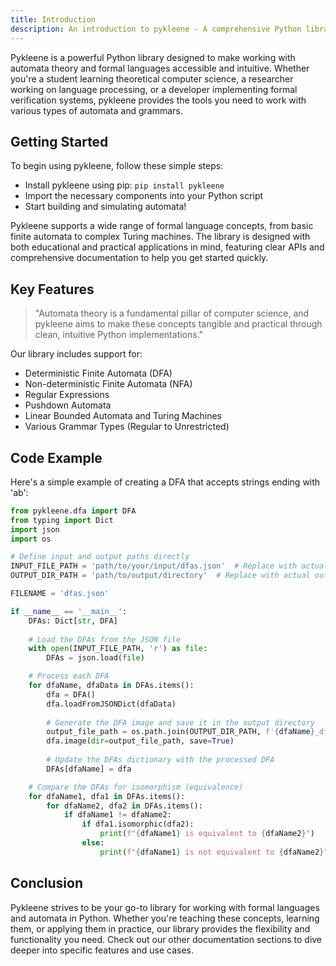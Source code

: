 ```yaml
---
title: Introduction
description: An introduction to pykleene - A comprehensive Python library for automata theory and formal languages
---
```


Pykleene is a powerful Python library designed to make working with automata theory and formal languages accessible and intuitive. Whether you're a student learning theoretical computer science, a researcher working on language processing, or a developer implementing formal verification systems, pykleene provides the tools you need to work with various types of automata and grammars.

## Getting Started

To begin using pykleene, follow these simple steps:
- Install pykleene using pip: `pip install pykleene`
- Import the necessary components into your Python script
- Start building and simulating automata!

Pykleene supports a wide range of formal language concepts, from basic finite automata to complex Turing machines. The library is designed with both educational and practical applications in mind, featuring clear APIs and comprehensive documentation to help you get started quickly.

## Key Features

> "Automata theory is a fundamental pillar of computer science, and pykleene aims to make these concepts tangible and practical through clean, intuitive Python implementations."

Our library includes support for:
- Deterministic Finite Automata (DFA)
- Non-deterministic Finite Automata (NFA)
- Regular Expressions
- Pushdown Automata
- Linear Bounded Automata and Turing Machines
- Various Grammar Types (Regular to Unrestricted)

## Code Example

Here's a simple example of creating a DFA that accepts strings ending with 'ab':

```python showLineNumbers
from pykleene.dfa import DFA
from typing import Dict
import json
import os

# Define input and output paths directly
INPUT_FILE_PATH = 'path/to/your/input/dfas.json'  # Replace with actual path to the input file
OUTPUT_DIR_PATH = 'path/to/output/directory'  # Replace with actual output directory path

FILENAME = 'dfas.json'

if __name__ == '__main__':
    DFAs: Dict[str, DFA]
    
    # Load the DFAs from the JSON file
    with open(INPUT_FILE_PATH, 'r') as file:
        DFAs = json.load(file)

    # Process each DFA
    for dfaName, dfaData in DFAs.items():
        dfa = DFA()
        dfa.loadFromJSONDict(dfaData)
        
        # Generate the DFA image and save it in the output directory
        output_file_path = os.path.join(OUTPUT_DIR_PATH, f'{dfaName}_dfa.png')
        dfa.image(dir=output_file_path, save=True)
        
        # Update the DFAs dictionary with the processed DFA
        DFAs[dfaName] = dfa

    # Compare the DFAs for isomorphism (equivalence)
    for dfaName1, dfa1 in DFAs.items():
        for dfaName2, dfa2 in DFAs.items():
            if dfaName1 != dfaName2:
                if dfa1.isomorphic(dfa2):
                    print(f"{dfaName1} is equivalent to {dfaName2}")
                else:
                    print(f"{dfaName1} is not equivalent to {dfaName2}")
```

## Conclusion

Pykleene strives to be your go-to library for working with formal languages and automata in Python. Whether you're teaching these concepts, learning them, or applying them in practice, our library provides the flexibility and functionality you need. Check out our other documentation sections to dive deeper into specific features and use cases.